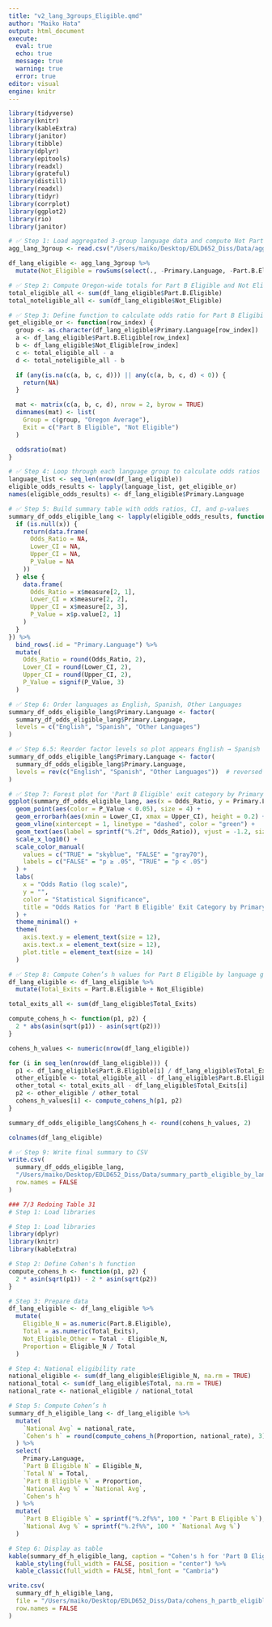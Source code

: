 ```yaml
---
title: "v2_lang_3groups_Eligible.qmd"
author: "Maiko Hata"
output: html_document
execute: 
  eval: true 
  echo: true
  message: true 
  warning: true
  error: true
editor: visual
engine: knitr
---
```


```r
library(tidyverse)
library(knitr)
library(kableExtra)
library(janitor)
library(tibble)
library(dplyr)
library(epitools)
library(readxl)
library(grateful)
library(distill)
library(readxl)
library(tidyr)
library(corrplot)
library(ggplot2)
library(rio)
library(janitor)
```

```r
# ✅ Step 1: Load aggregated 3-group language data and compute Not Part.B.Eligible
agg_lang_3group <- read.csv("/Users/maiko/Desktop/EDLD652_Diss/Data/agg_by_lang_3group.csv")

df_lang_eligible <- agg_lang_3group %>%
  mutate(Not_Eligible = rowSums(select(., -Primary.Language, -Part.B.Eligible)))

```

```r
# ✅ Step 2: Compute Oregon-wide totals for Part B Eligible and Not Eligible
total_eligible_all <- sum(df_lang_eligible$Part.B.Eligible)
total_noteligible_all <- sum(df_lang_eligible$Not_Eligible)

```

```r
# ✅ Step 3: Define function to calculate odds ratio for Part B Eligibility by language
get_eligible_or <- function(row_index) {
  group <- as.character(df_lang_eligible$Primary.Language[row_index])
  a <- df_lang_eligible$Part.B.Eligible[row_index]
  b <- df_lang_eligible$Not_Eligible[row_index]
  c <- total_eligible_all - a
  d <- total_noteligible_all - b

  if (any(is.na(c(a, b, c, d))) || any(c(a, b, c, d) < 0)) {
    return(NA)
  }

  mat <- matrix(c(a, b, c, d), nrow = 2, byrow = TRUE)
  dimnames(mat) <- list(
    Group = c(group, "Oregon Average"),
    Exit = c("Part B Eligible", "Not Eligible")
  )

  oddsratio(mat)
}

```

```r
# ✅ Step 4: Loop through each language group to calculate odds ratios
language_list <- seq_len(nrow(df_lang_eligible))
eligible_odds_results <- lapply(language_list, get_eligible_or)
names(eligible_odds_results) <- df_lang_eligible$Primary.Language

```

```r
# ✅ Step 5: Build summary table with odds ratios, CI, and p-values
summary_df_odds_eligible_lang <- lapply(eligible_odds_results, function(x) {
  if (is.null(x)) {
    return(data.frame(
      Odds_Ratio = NA,
      Lower_CI = NA,
      Upper_CI = NA,
      P_Value = NA
    ))
  } else {
    data.frame(
      Odds_Ratio = x$measure[2, 1],
      Lower_CI = x$measure[2, 2],
      Upper_CI = x$measure[2, 3],
      P_Value = x$p.value[2, 1]
    )
  }
}) %>%
  bind_rows(.id = "Primary.Language") %>%
  mutate(
    Odds_Ratio = round(Odds_Ratio, 2),
    Lower_CI = round(Lower_CI, 2),
    Upper_CI = round(Upper_CI, 2),
    P_Value = signif(P_Value, 3)
  )

```

```r
# ✅ Step 6: Order languages as English, Spanish, Other Languages
summary_df_odds_eligible_lang$Primary.Language <- factor(
  summary_df_odds_eligible_lang$Primary.Language,
  levels = c("English", "Spanish", "Other Languages")
)

```

```r
# ✅ Step 6.5: Reorder factor levels so plot appears English → Spanish → Other Languages (top to bottom)
summary_df_odds_eligible_lang$Primary.Language <- factor(
  summary_df_odds_eligible_lang$Primary.Language,
  levels = rev(c("English", "Spanish", "Other Languages"))  # reversed so English appears at top in plot
)

```

```r
# ✅ Step 7: Forest plot for 'Part B Eligible' exit category by Primary Language
ggplot(summary_df_odds_eligible_lang, aes(x = Odds_Ratio, y = Primary.Language)) +
  geom_point(aes(color = P_Value < 0.05), size = 4) +
  geom_errorbarh(aes(xmin = Lower_CI, xmax = Upper_CI), height = 0.2) +
  geom_vline(xintercept = 1, linetype = "dashed", color = "green") +
  geom_text(aes(label = sprintf("%.2f", Odds_Ratio)), vjust = -1.2, size = 3.5) +
  scale_x_log10() +
  scale_color_manual(
    values = c("TRUE" = "skyblue", "FALSE" = "gray70"),
    labels = c("FALSE" = "p ≥ .05", "TRUE" = "p < .05")
  ) +
  labs(
    x = "Odds Ratio (log scale)",
    y = "",
    color = "Statistical Significance",
    title = "Odds Ratios for 'Part B Eligible' Exit Category by Primary Language (Oregon)"
  ) +
  theme_minimal() +
  theme(
    axis.text.y = element_text(size = 12),
    axis.text.x = element_text(size = 12),
    plot.title = element_text(size = 14)
  )

```

```r
# ✅ Step 8: Compute Cohen’s h values for Part B Eligible by language group
df_lang_eligible <- df_lang_eligible %>%
  mutate(Total_Exits = Part.B.Eligible + Not_Eligible)

total_exits_all <- sum(df_lang_eligible$Total_Exits)

compute_cohens_h <- function(p1, p2) {
  2 * abs(asin(sqrt(p1)) - asin(sqrt(p2)))
}

cohens_h_values <- numeric(nrow(df_lang_eligible))

for (i in seq_len(nrow(df_lang_eligible))) {
  p1 <- df_lang_eligible$Part.B.Eligible[i] / df_lang_eligible$Total_Exits[i]
  other_eligible <- total_eligible_all - df_lang_eligible$Part.B.Eligible[i]
  other_total <- total_exits_all - df_lang_eligible$Total_Exits[i]
  p2 <- other_eligible / other_total
  cohens_h_values[i] <- compute_cohens_h(p1, p2)
}

summary_df_odds_eligible_lang$Cohens_h <- round(cohens_h_values, 2)

```

```r
colnames(df_lang_eligible)
```

```r
# ✅ Step 9: Write final summary to CSV
write.csv(
  summary_df_odds_eligible_lang,
  "/Users/maiko/Desktop/EDLD652_Diss/Data/summary_partb_eligible_by_language.csv",
  row.names = FALSE
)

```

```r
### 7/3 Redoing Table 31 
# Step 1: Load libraries

```

```r
# Step 1: Load libraries
library(dplyr)
library(knitr)
library(kableExtra)

# Step 2: Define Cohen's h function
compute_cohens_h <- function(p1, p2) {
  2 * asin(sqrt(p1)) - 2 * asin(sqrt(p2))
}

# Step 3: Prepare data
df_lang_eligible <- df_lang_eligible %>%
  mutate(
    Eligible_N = as.numeric(Part.B.Eligible),
    Total = as.numeric(Total_Exits),
    Not_Eligible_Other = Total - Eligible_N,
    Proportion = Eligible_N / Total
  )

# Step 4: National eligibility rate
national_eligible <- sum(df_lang_eligible$Eligible_N, na.rm = TRUE)
national_total <- sum(df_lang_eligible$Total, na.rm = TRUE)
national_rate <- national_eligible / national_total

# Step 5: Compute Cohen’s h
summary_df_h_eligible_lang <- df_lang_eligible %>%
  mutate(
    `National Avg` = national_rate,
    `Cohen's h` = round(compute_cohens_h(Proportion, national_rate), 3)
  ) %>%
  select(
    Primary.Language,
    `Part B Eligible N` = Eligible_N,
    `Total N` = Total,
    `Part B Eligible %` = Proportion,
    `National Avg %` = `National Avg`,
    `Cohen's h`
  ) %>%
  mutate(
    `Part B Eligible %` = sprintf("%.2f%%", 100 * `Part B Eligible %`),
    `National Avg %` = sprintf("%.2f%%", 100 * `National Avg %`)
  )

# Step 6: Display as table
kable(summary_df_h_eligible_lang, caption = "Cohen's h for 'Part B Eligible' Exit Rates by Primary Language (Oregon)") %>%
  kable_styling(full_width = FALSE, position = "center") %>%
  kable_classic(full_width = FALSE, html_font = "Cambria")

```

```r
write.csv(
  summary_df_h_eligible_lang,
  file = "/Users/maiko/Desktop/EDLD652_Diss/Data/cohens_h_partb_eligible_by_3language_OR.csv",
  row.names = FALSE
)

```
